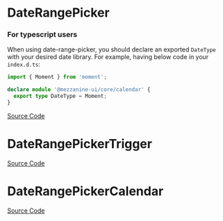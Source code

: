 
<Meta title="Data Entry/DateRangePicker/Doc" />

# DateRangePicker

<Description of={DateRangePicker} />

### For typescript users

When using date-range-picker, you should declare an exported `DateType` with your desired date library.
For example, having below code in your `index.d.ts`:

```ts
import { Moment } from 'moment';

declare module '@mezzanine-ui/core/calendar' {
  export type DateType = Moment;
}
```

[Source Code](https://github.com/Mezzanine-UI/mezzanine/blob/main/packages/react/src/DateRangePicker/DateRangePicker.tsx)

<ArgsTable of={DateRangePicker} />

# DateRangePickerTrigger

<Description of={DateRangePickerTrigger} />

[Source Code](https://github.com/Mezzanine-UI/mezzanine/blob/main/packages/react/src/DateRangePicker/DateRangePickerTrigger.tsx)

<ArgsTable of={DateRangePickerTrigger} />

# DateRangePickerCalendar

<Description of={DateRangePickerCalendar} />

[Source Code](https://github.com/Mezzanine-UI/mezzanine/blob/main/packages/react/src/DateRangePicker/DateRangePickerCalendar.tsx)

<ArgsTable of={DateRangePickerCalendar} />
